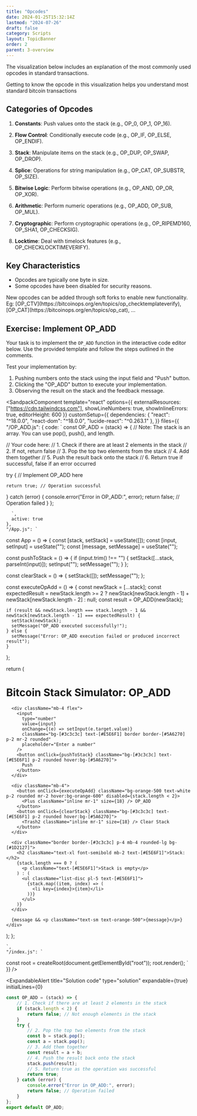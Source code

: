 ```yaml
---
title: "Opcodes"
date: 2024-01-25T15:32:14Z
lastmod: "2024-07-26"
draft: false
category: Scripts
layout: TopicBanner
order: 2
parent: 3-overview
---
```


The visualization below includes an explanation of the most commonly used opcodes in standard transactions.

<ExpandableAlert title="Understanding Opcodes" type="info" expandable={false}>
    Getting to know the opcode in this visualization helps you understand most
    standard bitcoin transactions
</ExpandableAlert>

<OpCodeExplorer></OpCodeExplorer>

## Categories of Opcodes

1. **Constants**: Push values onto the stack (e.g., OP_0, OP_1, OP_16).

2. **Flow Control**: Conditionally execute code (e.g., OP_IF, OP_ELSE, OP_ENDIF).

3. **Stack**: Manipulate items on the stack (e.g., OP_DUP, OP_SWAP, OP_DROP).

4. **Splice**: Operations for string manipulation (e.g., OP_CAT, OP_SUBSTR, OP_SIZE).

5. **Bitwise Logic**: Perform bitwise operations (e.g., OP_AND, OP_OR, OP_XOR).

6. **Arithmetic**: Perform numeric operations (e.g., OP_ADD, OP_SUB, OP_MUL).

7. **Cryptographic**: Perform cryptographic operations (e.g., OP_RIPEMD160, OP_SHA1, OP_CHECKSIG).

8. **Locktime**: Deal with timelock features (e.g., OP_CHECKLOCKTIMEVERIFY).

## Key Characteristics

-   Opcodes are typically one byte in size.
-   Some opcodes have been disabled for security reasons.

<ExpandableAlert title="New Opcodes">
    New opcodes can be added through soft forks to enable new functionality. Eg:
    [OP_CTV](https://bitcoinops.org/en/topics/op_checktemplateverify),
    [OP_CAT](https://bitcoinops.org/en/topics/op_cat), ...
</ExpandableAlert>

## Exercise: Implement OP_ADD

Your task is to implement the `OP_ADD` function in the interactive code editor below. Use the provided template and follow the steps outlined in the comments.

Test your implementation by:

1. Pushing numbers onto the stack using the input field and "Push" button.
2. Clicking the "OP_ADD" button to execute your implementation.
3. Observing the result on the stack and the feedback message.

<SandpackComponent
  template="react"
  options={{
    externalResources: ["https://cdn.tailwindcss.com"],
    showLineNumbers: true,
    showInlineErrors: true,
    editorHeight: 600
  }}
  customSetup={{
    dependencies: {
      "react": "^18.0.0",
      "react-dom": "^18.0.0",
      "lucide-react": "^0.263.1"
    },
  }}
  files={{
    "/OP_ADD.js": {
      code: `
const OP_ADD = (stack) => {
  // Note: The stack is an array. You can use pop(), push(), and length.

  // Your code here:
  // 1. Check if there are at least 2 elements in the stack
  // 2. If not, return false
  // 3. Pop the top two elements from the stack
  // 4. Add them together
  // 5. Push the result back onto the stack
  // 6. Return true if successful, false if an error occurred

  try {
    // Implement OP_ADD here

    return true; // Operation successful
  } catch (error) {
    console.error("Error in OP_ADD:", error);
    return false; // Operation failed
  }
};

      `,
      active: true
    },
    "/App.js": `

const App = () => {
  const [stack, setStack] = useState([]);
  const [input, setInput] = useState("");
  const [message, setMessage] = useState("");

  const pushToStack = () => {
    if (input.trim() !== "") {
      setStack([...stack, parseInt(input)]);
      setInput("");
      setMessage("");
    }
  };

  const clearStack = () => {
    setStack([]);
    setMessage("");
  };

  const executeOpAdd = () => {
    const newStack = [...stack];
    const expectedResult = newStack.length >= 2 ? newStack[newStack.length - 1] + newStack[newStack.length - 2] : null;
    const result = OP_ADD(newStack);

    if (result && newStack.length === stack.length - 1 && newStack[newStack.length - 1] === expectedResult) {
      setStack(newStack);
      setMessage("OP_ADD executed successfully!");
    } else {
      setMessage("Error: OP_ADD execution failed or produced incorrect result");
    }
  };

  return (
    <div className="bg-[#272E35] p-4 m-6 rounded-lg text-sm">
      <h1 className="text-2xl font-bold mb-4 text-[#E5E6F1]">Bitcoin Stack Simulator: OP_ADD</h1>

      <div className="mb-4 flex">
        <input
          type="number"
          value={input}
          onChange={(e) => setInput(e.target.value)}
          className="bg-[#3c3c3c] text-[#E5E6F1] border border-[#5A6270] p-2 mr-2 rounded"
          placeholder="Enter a number"
        />
        <button onClick={pushToStack} className="bg-[#3c3c3c] text-[#E5E6F1] p-2 rounded hover:bg-[#5A6270]">
          Push
        </button>
      </div>

      <div className="mb-4">
        <button onClick={executeOpAdd} className="bg-orange-500 text-white p-2 rounded mr-2 hover:bg-orange-600" disabled={stack.length < 2}>
          <Plus className="inline mr-1" size={18} /> OP_ADD
        </button>
        <button onClick={clearStack} className="bg-[#3c3c3c] text-[#E5E6F1] p-2 rounded hover:bg-[#5A6270]">
          <Trash2 className="inline mr-1" size={18} /> Clear Stack
        </button>
      </div>

      <div className="border border-[#3c3c3c] p-4 mb-4 rounded-lg bg-[#1D2127]">
        <h2 className="text-xl font-semibold mb-2 text-[#E5E6F1]">Stack:</h2>
        {stack.length === 0 ? (
          <p className="text-[#E5E6F1]">Stack is empty</p>
        ) : (
          <ul className="list-disc pl-5 text-[#E5E6F1]">
            {stack.map((item, index) => (
              <li key={index}>{item}</li>
            ))}
          </ul>
        )}
      </div>

      {message && <p className="text-sm text-orange-500">{message}</p>}
    </div>
  );
};

    `,
    "/index.js": `

const root = createRoot(document.getElementById("root"));
root.render(<App />);
    `
  }}
/>

<ExpandableAlert
  title="Solution code"
  type="solution"
  expandable={true}
  initialLines={0}
>
```javascript
const OP_ADD = (stack) => {
    // 1. Check if there are at least 2 elements in the stack
    if (stack.length < 2) {
        return false; // Not enough elements in the stack
    }
    try {
        // 2. Pop the top two elements from the stack
        const b = stack.pop();
        const a = stack.pop();
        // 3. Add them together
        const result = a + b;
        // 4. Push the result back onto the stack
        stack.push(result);
        // 5. Return true as the operation was successful
        return true;
    } catch (error) {
        console.error("Error in OP_ADD:", error);
        return false; // Operation failed
    }
};
export default OP_ADD;
```
</ExpandableAlert>
